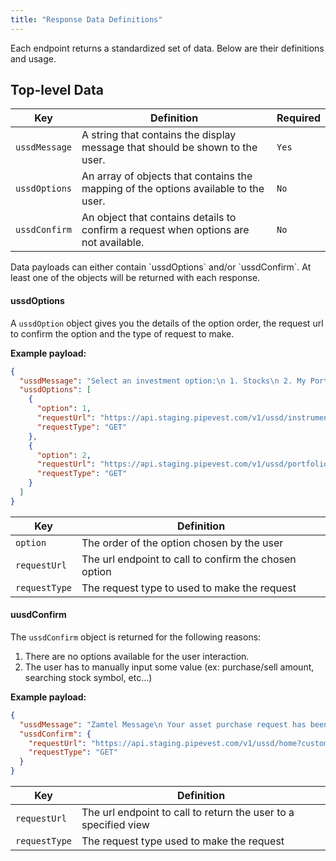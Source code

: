 ```yaml
---
title: "Response Data Definitions"
---
```


Each endpoint returns a standardized set of data. Below are their definitions and usage.

## Top-level Data

| Key           | Definition                                                                           | Required |
| ------------- | ------------------------------------------------------------------------------------ | -------- |
| `ussdMessage` | A string that contains the display message that should be shown to the user.         | `Yes`    |
| `ussdOptions` | An array of objects that contains the mapping of the options available to the user.  | `No`     |
| `ussdConfirm` | An object that contains details to confirm a request when options are not available. | `No`     |

<Tip>
  Data payloads can either contain `ussdOptions` and/or `ussdConfirm`. At least
  one of the objects will be returned with each response.
</Tip>

#### ussdOptions

A `ussdOption` object gives you the details of the option order, the request url to confirm the option and the type of request to make.

**Example payload:**

```json
{
  "ussdMessage": "Select an investment option:\n 1. Stocks\n 2. My Portfolio\n 3. Back",
  "ussdOptions": [
    {
      "option": 1,
      "requestUrl": "https://api.staging.pipevest.com/v1/ussd/instruments?customerId=123456",
      "requestType": "GET"
    },
    {
      "option": 2,
      "requestUrl": "https://api.staging.pipevest.com/v1/ussd/portfolio?customerId=123456",
      "requestType": "GET"
    }
  ]
}
```

| Key           | Definition                                            |
| ------------- | ----------------------------------------------------- |
| `option`      | The order of the option chosen by the user            |
| `requestUrl`  | The url endpoint to call to confirm the chosen option |
| `requestType` | The request type to used to make the request          |

#### uusdConfirm

The `ussdConfirm` object is returned for the following reasons:

1. There are no options available for the user interaction.
2. The user has to manually input some value (ex: purchase/sell amount, searching stock symbol, etc...)

**Example payload:**

```json
{
  "ussdMessage": "Zamtel Message\n Your asset purchase request has been delivered. You will receive a confirmation shortly.",
  "ussdConfirm": {
    "requestUrl": "https://api.staging.pipevest.com/v1/ussd/home?customerId=123456",
    "requestType": "GET"
  }
}
```

| Key           | Definition                                                      |
| ------------- | --------------------------------------------------------------- |
| `requestUrl`  | The url endpoint to call to return the user to a specified view |
| `requestType` | The request type used to make the request                       |
